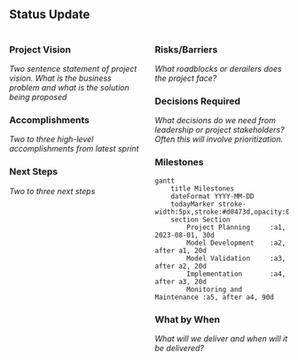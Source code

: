 ## Status Update

::: {.columns}

::: {.column width="50%"}
### Project Vision
*Two sentence statement of project vision. What is the business problem and what is the solution being proposed*

### Accomplishments
*Two to three high-level accomplishments from latest sprint*

### Next Steps
*Two to three next steps*
:::

::: {.column width="50%"}

### Risks/Barriers
*What roadblocks or derailers does the project face?*

### Decisions Required
*What decisions do we need from leadership or project stakeholders? Often this will involve prioritization.*


### Milestones

```mermaid
gantt
    title Milestones
    dateFormat YYYY-MM-DD
    todayMarker stroke-width:5px,stroke:#d0473d,opacity:0.5
    section Section
        Project Planning     :a1, 2023-08-01, 30d
        Model Development    :a2, after a1, 20d
        Model Validation     :a3, after a2, 20d
        Implementation       :a4, after a3, 20d
        Monitoring and Maintenance :a5, after a4, 90d
```

### What by When
*What will we deliver and when will it be delivered?*
:::

:::